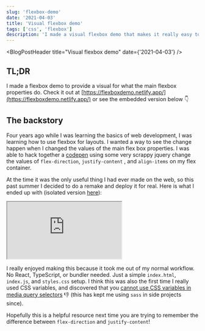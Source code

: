 ```yaml
---
slug: 'flexbox-demo'
date: '2021-04-03'
title: 'Visual flexbox demo'
tags: ['css', 'flexbox']
description: 'I made a visual flexbox demo that makes it really easy to find the right flexbox property. Made with vanilla HTML, CSS, and JS.'
---
```



<BlogPostHeader title="Visual flexbox demo" date={'2021-04-03'} />

## TL;DR

I made a flexbox demo to provide a visual for what the main flexbox properties do. Check it out at [https://flexboxdemo.netlify.app/](https://flexboxdemo.netlify.app/) or see the embedded version below 👇

## The backstory

Four years ago while I was learning the basics of web development, I was learning how to use flexbox for layouts. I wanted a way to see the change happen when I changed the values of the main flex box properties. I was able to hack together a [codepen](https://codepen.io/MrAndrewMcG/pen/MJybNp) using some very scrappy jquery change the values of `flex-direction`, `justify-content` , and `align-items` on my flex container.

At the time it was the only useful thing I had ever made on the web, so this past summer I decided to do a remake and deploy it for real. Here is what I ended up with (isolated version [here](https://flexboxdemo.netlify.app/)):

<iframe
  src="https://flexboxdemo.netlify.app/"
  style={{
    width: '100%',
    height: '700px',
    border: 0,
    borderRadius: '4px',
    overflow: 'hidden',
  }}
  title="Flexbox demo"
></iframe>

I really enjoyed making this because it took me out of my normal workflow. No React, TypeScript, or bundler needed. Just a simple `index.html`, `index.js`, and `styles.css` setup. I think this was also the first time I really used CSS variables, and discovered that you [cannot use CSS variables in media query selectors](https://stackoverflow.com/questions/40722882/css-native-variables-not-working-in-media-queries) 👎 (this has kept me using `sass` in side projects since).

Hopefully this is a helpful resource next time you are trying to remember the difference between `flex-direction` and `justify-content`!
